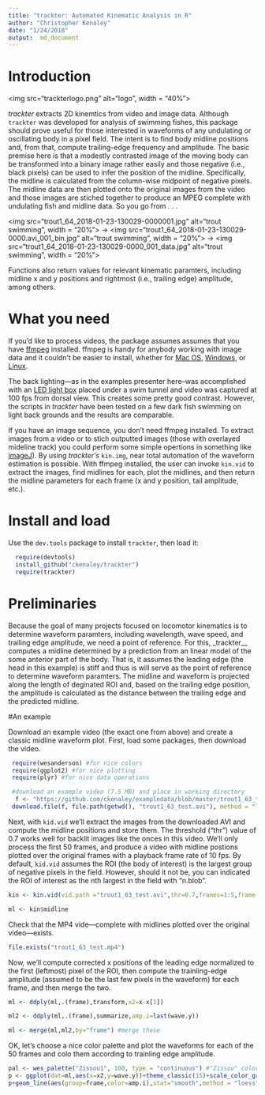 ```yaml
---
title: "trackter: Automated Kinematic Analysis in R"
author: "Christopher Kenaley"
date: "1/24/2018"
output:  md_document
---
```



# Introduction

<img src="trackterlogo.png" alt="logo", width = "40%"><br>

_trackter_ extracts 2D kinemtics from video and image data. Although `trackter` was developed for analysis of swimming fishes, this package should prove useful for those interested in waveforms of any undulating or oscillating body in a pixel field. The intent is to find body midline positions and, from that, compute trailing-edge frequency and amplitude. The basic premise here is that a modestly contrasted image of the moving body can be transformed into a binary image rather easily and those negative (i.e., black pixels) can be used to infer the position of the midline. Specifically, the midline is calculated from the column-wise midpoint of negative pixels. The midline data are then plotted onto the original images from the video and those images are stiched together to produce an MPEG complete with undulating fish and midline data. So you go from . . .

<img src="trout1_64_2018-01-23-130029-0000001.jpg" alt="trout swimming", width = "20%"> $\rightarrow$ <img src="trout1_64_2018-01-23-130029-0000.avi_001_bin.jpg" alt="trout swimming", width = "20%"> $\rightarrow$ <img src="trout1_64_2018-01-23-130029-0000_001_data.jpg" alt="trout swimming", width = "20%">

Functions also return values for relevant kinematic paramters, including midline x and y positions and rightmost (i.e., trailing edge) amplitude, among others.

# What you need

If you'd like to process videos, the package assumes assumes that you have [ffmpeg](https://www.ffmpeg.org/) installed. ffmpeg is handy for anybody working with image data and it couldn't be easier to install, whether for [Mac OS](https://github.com/fluent-ffmpeg/node-fluent-ffmpeg/wiki/Installing-ffmpeg-on-Mac-OS-X), [Windows](https://github.com/adaptlearning/adapt_authoring/wiki/Installing-FFmpeg), or [Linux](https://www.ostechnix.com/install-ffmpeg-linux/).

The back lighting---as in the examples presenter here--was accomplished with an [LED light box](http://a.co/hIbIxNq) placed under a swim tunnel and video was captured at 100 fps from dorsal view. This creates some pretty good contrast. However, the scripts in _trackter_ have been tested on a few dark fish swimming on light back grounds and the results are comparable.

If you have an image sequence, you don't need ffmpeg installed. To extract images from a video or to stich outputted images (those with overlayed mideline track) you could perform some simple opertions in something like [imageJ](https://imagej.nih.gov/ij/)). By using _trackter's_ `kin.img`, near total automation of the waveform estimation is possible. With ffmpeg installed, the user can invoke `kin.vid` to extract the images, find midlines for each, plot the midlines, and then return the midline parameters for each frame (x and y position, tail amplitude, etc.).


# Install and load

Use the `dev.tools` package to install `trackter`, then load it:

```r
  require(devtools)
  install_github("ckenaley/trackter")
  require(trackter)
```

# Preliminaries

Because the goal of many projects focused on locomotor kinematics is to determine waveform paramters,  including wavelength, wave speed, and trailing edge amplitude, we need a point of reference. For this, _trackter__ computes a midline determined by a prediction from an linear model of the some anterior part of the body. That is, it assumes the leading edge (the head in this example) is stiff and thus is will serve as the point of reference to determine waveform paramters. The midline and waveform is projected along the length of deginated ROI and, based on the trailing edge position, the amplitude is calculated as the distance between the trailing edge and the predicted midline. 

#An example

Download an example video (the exact one from above) and create a classic midline waveform plot. First, load some packages, then download the video.

```r
 require(wesanderson) #for nice colors
 require(ggplot2) #for nice plotting
 require(plyr) #for nice data operations

 #download an example video (7.5 MB) and place in working directory
  f <- "https://github.com/ckenaley/exampledata/blob/master/trout1_63_test.avi?raw=true"
 download.file(f, file.path(getwd(), "trout1_63_test.avi"), method = "libcurl")

```


Next, with `kid.vid` we'll extract  the images from the downloaded AVI and compute the midline positions and store them. The threshold ("thr") value of 0.7 works well for backlit images like the onces in this video. We'll only process the first 50 frames, and produce a video with midline postions plotted over the original frames with a playback frame rate of 10 fps. By default, `kid.vid` assumes the ROI (the body of interest) is the largest group of negative pixels in the field. However, should it not be, you can indicated the ROI of interest as the nth largest in the field with "n.blob".

```r
kin <- kin.vid(vid.path ="trout1_63_test.avi",thr=0.7,frames=1:5,frame.rate=10,flip = T)

ml <- kin$midline
```

Check that the MP4 vide---complete with midlines plotted over the original video---exists.

```r
file.exists("trout1_63_test.mp4")
```

Now, we'll compute corrected x positions of the leading edge normalized to the first (leftmost) pixel of the ROI, then compute the trainling-edge amplitude (assumed to be the last few pixels in the waveform) for each frame, and then merge the two.

```r
ml <- ddply(ml,.(frame),transform,x2=x-x[1])

ml2 <- ddply(ml,.(frame),summarize,amp.i=last(wave.y))

ml <- merge(ml,ml2,by="frame") #merge these
```

OK, let's choose a nice color palette and plot the waveforms for each of the 50 frames and colo them according to trainling edge amplitude.
```r
pal <- wes_palette("Zissou1", 100, type = "continuous") #"Zissou" color palette
p <- ggplot(dat=ml,aes(x=x2,y=wave.y))+theme_classic(15)+scale_color_gradientn(colours = pal)
p+geom_line(aes(group=frame,color=amp.i),stat="smooth",method = "loess", size = 1.5,alpha = 0.5)
```



